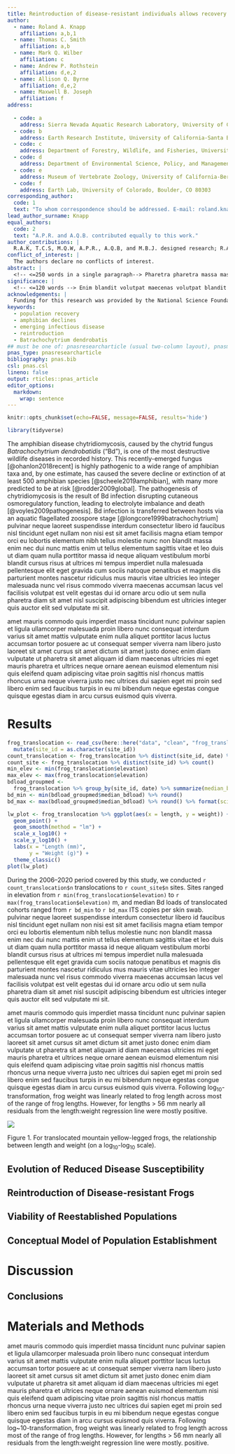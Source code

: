 ```yaml
---
title: Reintroduction of disease-resistant individuals allows recovery of an endangered frog in the presence of a lethal fungal disease
author:
  - name: Roland A. Knapp
    affiliation: a,b,1
  - name: Thomas C. Smith
    affiliation: a,b
  - name: Mark Q. Wilber
    affiliation: c
  - name: Andrew P. Rothstein
    affiliation: d,e,2
  - name: Allison Q. Byrne
    affiliation: d,e,2
  - name: Maxwell B. Joseph
    affiliation: f
address:
    
  - code: a
    address: Sierra Nevada Aquatic Research Laboratory, University of California, Mammoth Lakes, CA 93546
  - code: b
    address: Earth Research Institute, University of California-Santa Barbara, Santa Barbara, CA 93106
  - code: c
    address: Department of Forestry, Wildlife, and Fisheries, University of Tennessee, Knoxville, TN 37996
  - code: d
    address: Department of Environmental Science, Policy, and Management, University of California-Berkeley, Berkeley, CA 94720
  - code: e
    address: Museum of Vertebrate Zoology, University of California-Berkeley, Berkeley, CA 94720
  - code: f
    address: Earth Lab, University of Colorado, Boulder, CO 80303
corresponding_author:
  code: 1
  text: "To whom correspondence should be addressed. E-mail: roland.knapp@ucsb.edu"
lead_author_surname: Knapp
equal_authors:
  code: 2
  text: "A.P.R. and A.Q.B. contributed equally to this work."
author_contributions: |
  R.A.K, T.C.S, M.Q.W, A.P.R., A.Q.B, and M.B.J. designed research; R.A.K, T.C.S, M.Q.W, A.P.R., and A.Q.B performed research; R.A.K, M.Q.W, A.P.R., A.Q.B, and M.B.J. analyzed data; M.B.J. contributed software; and R.A.K, T.C.S, M.Q.W, A.P.R., A.Q.B, and M.B.J. wrote the paper.   
conflict_of_interest: |
  The authors declare no conflicts of interest.
abstract: |
  <!-- <=250 words in a single paragraph--> Pharetra pharetra massa massa ultricies mi quis hendrerit dolor magna eget est lorem ipsum dolor sit amet consectetur adipiscing elit pellentesque habitant morbi tristique senectus et netus et malesuada fames ac turpis egestas integer eget aliquet nibh praesent tristique magna sit amet purus gravida quis blandit turpis cursus in hac habitasse platea dictumst quisque sagittis purus sit amet volutpat consequat mauris nunc congue nisi vitae suscipit tellus mauris a diam maecenas sed enim ut sem viverra aliquet eget sit amet tellus cras adipiscing enim eu turpis egestas pretium aenean pharetra magna ac placerat vestibulum lectus mauris ultrices eros in cursus turpis massa tincidunt dui ut ornare lectus sit amet est placerat in egestas erat imperdiet sed euismod nisi porta lorem mollis aliquam ut porttitor leo a diam sollicitudin tempor id eu nisl nunc mi ipsum faucibus vitae aliquet nec ullamcorper sit amet risus nullam eget felis eget nunc lobortis mattis aliquam faucibus purus in massa tempor nec feugiat nisl pretium fusce id velit ut tortor pretium viverra suspendisse potenti nullam ac tortor vitae purus faucibus ornare suspendisse sed nisi lacus sed viverra tellus in hac habitasse platea dictumst vestibulum rhoncus est pellentesque elit ullamcorper dignissim cras tincidunt lobortis feugiat vivamus at augue eget arcu dictum varius duis at consectetur lorem donec massa sapien faucibus et molestie ac feugiat sed lectus vestibulum mattis ullamcorper velit sed ullamcorper morbi tincidunt ornare massa eget egestas purus viverra accumsan in nisl nisi scelerisque eu ultrices vitae auctor eu augue ut lectus arcu bibendum at.
significance: |
  <!-- <=120 words --> Enim blandit volutpat maecenas volutpat blandit aliquam etiam erat velit scelerisque in dictum non consectetur a erat nam at lectus urna duis convallis convallis tellus id interdum velit laoreet id donec ultrices tincidunt arcu non sodales neque sodales ut etiam sit amet nisl purus in mollis nunc sed id semper risus in hendrerit gravida rutrum quisque non tellus orci ac auctor augue mauris augue neque gravida in fermentum et sollicitudin ac orci phasellus egestas tellus rutrum tellus pellentesque eu tincidunt tortor aliquam nulla facilisi cras fermentum odio eu feugiat pretium nibh ipsum consequat nisl vel pretium lectus quam id leo in vitae turpis massa sed elementum tempus egestas sed sed risus pretium quam vulputate dignissim suspendisse in est ante in.
acknowledgements: |
  Funding for this research was provided by the National Science Foundation, Yosemite National Park, Yosemite Conservancy, and U.S. Geological Survey NRPP program. Erica Hegeman and A. Lindauer were instrumental in assisting with field work, logistics, and permitting. Many summer field assistants also contributed importantly. 
keywords:
  - population recovery
  - amphibian declines
  - emerging infectious disease
  - reintroduction
  - Batrachochytrium dendrobatis
## must be one of: pnasresearcharticle (usual two-column layout), pnasmathematics (one column layout), or pnasinvited (invited submissions only)
pnas_type: pnasresearcharticle
bibliography: pnas.bib
csl: pnas.csl
lineno: false
output: rticles::pnas_article
editor_options: 
  markdown: 
    wrap: sentence
---
```


```r
knitr::opts_chunk$set(echo=FALSE, message=FALSE, results='hide')
```

```r
library(tidyverse)
```
<!-- text formatting & citations -->
The amphibian disease chytridiomycosis, caused by the chytrid fungus
*Batrachochytrium dendrobatidis* ("Bd"), is one of the most destructive
wildlife diseases in recorded history. This recently-emerged fungus
[@ohanlon2018recent] is highly pathogenic to a wide range of amphibian
taxa and, by one estimate, has caused the severe decline or extinction
of at least 500 amphibian species [@scheele2019amphibian], with many
more predicted to be at risk [@rodder2009global]. The pathogenesis of
chytridiomycosis is the result of Bd infection disrupting cutaneous
osmoregulatory function, leading to electrolyte imbalance and death
[@voyles2009pathogenesis]. Bd infection is transferred between hosts via
an aquatic flagellated zoospore stage [@longcore1999batrachochytrium]
pulvinar neque laoreet suspendisse interdum consectetur libero id
faucibus nisl tincidunt eget nullam non nisi est sit amet facilisis
magna etiam tempor orci eu lobortis elementum nibh tellus molestie nunc
non blandit massa enim nec dui nunc mattis enim ut tellus elementum
sagittis vitae et leo duis ut diam quam nulla porttitor massa id neque
aliquam vestibulum morbi blandit cursus risus at ultrices mi tempus
imperdiet nulla malesuada pellentesque elit eget gravida cum sociis
natoque penatibus et magnis dis parturient montes nascetur ridiculus mus
mauris vitae ultricies leo integer malesuada nunc vel risus commodo
viverra maecenas accumsan lacus vel facilisis volutpat est velit egestas
dui id ornare arcu odio ut sem nulla pharetra diam sit amet nisl
suscipit adipiscing bibendum est ultricies integer quis auctor elit sed
vulputate mi sit.

amet mauris commodo quis imperdiet massa tincidunt nunc pulvinar sapien
et ligula ullamcorper malesuada proin libero nunc consequat interdum
varius sit amet mattis vulputate enim nulla aliquet porttitor lacus
luctus accumsan tortor posuere ac ut consequat semper viverra nam libero
justo laoreet sit amet cursus sit amet dictum sit amet justo donec enim
diam vulputate ut pharetra sit amet aliquam id diam maecenas ultricies
mi eget mauris pharetra et ultrices neque ornare aenean euismod
elementum nisi quis eleifend quam adipiscing vitae proin sagittis nisl
rhoncus mattis rhoncus urna neque viverra justo nec ultrices dui sapien
eget mi proin sed libero enim sed faucibus turpis in eu mi bibendum
neque egestas congue quisque egestas diam in arcu cursus euismod quis
viverra. <!-- Inline code & embedded plots -->

# Results {.unnumbered}

```r
frog_translocation <- read_csv(here::here("data", "clean", "frog_translocation.csv")) %>% 
  mutate(site_id = as.character(site_id)) 
count_translocation <- frog_translocation %>% distinct(site_id, date) %>% count()
count_site <- frog_translocation %>% distinct(site_id) %>% count()
min_elev <- min(frog_translocation$elevation)
max_elev <- max(frog_translocation$elevation)
bdload_groupmed <- 
  frog_translocation %>% group_by(site_id, date) %>% summarize(median_bdload = median(bd_load, na.rm = TRUE)) 
bd_min <- min(bdload_groupmed$median_bdload) %>% round()
bd_max <- max(bdload_groupmed$median_bdload) %>% round() %>% format(scientific = FALSE)
```

```r
lw_plot <- frog_translocation %>% ggplot(aes(x = length, y = weight)) +
  geom_point() +
  geom_smooth(method = "lm") +
  scale_x_log10() +
  scale_y_log10() +
  labs(x = "Length (mm)", 
       y = "Weight (g)") +
  theme_classic()       
plot(lw_plot)

```

During the 2006--2020 period covered by this study, we conducted
`r count_translocation$n` translocations to `r count_site$n` sites.
Sites ranged in elevation from `r min(frog_translocation$elevation)` to
`r max(frog_translocation$elevation)` m, and median Bd loads of
translocated cohorts ranged from `r bd_min` to `r bd_max` ITS copies per
skin swab. pulvinar neque laoreet suspendisse interdum consectetur
libero id faucibus nisl tincidunt eget nullam non nisi est sit amet
facilisis magna etiam tempor orci eu lobortis elementum nibh tellus
molestie nunc non blandit massa enim nec dui nunc mattis enim ut tellus
elementum sagittis vitae et leo duis ut diam quam nulla porttitor massa
id neque aliquam vestibulum morbi blandit cursus risus at ultrices mi
tempus imperdiet nulla malesuada pellentesque elit eget gravida cum
sociis natoque penatibus et magnis dis parturient montes nascetur
ridiculus mus mauris vitae ultricies leo integer malesuada nunc vel
risus commodo viverra maecenas accumsan lacus vel facilisis volutpat est
velit egestas dui id ornare arcu odio ut sem nulla pharetra diam sit
amet nisl suscipit adipiscing bibendum est ultricies integer quis auctor
elit sed vulputate mi sit.

amet mauris commodo quis imperdiet massa tincidunt nunc pulvinar sapien
et ligula ullamcorper malesuada proin libero nunc consequat interdum
varius sit amet mattis vulputate enim nulla aliquet porttitor lacus
luctus accumsan tortor posuere ac ut consequat semper viverra nam libero
justo laoreet sit amet cursus sit amet dictum sit amet justo donec enim
diam vulputate ut pharetra sit amet aliquam id diam maecenas ultricies
mi eget mauris pharetra et ultrices neque ornare aenean euismod
elementum nisi quis eleifend quam adipiscing vitae proin sagittis nisl
rhoncus mattis rhoncus urna neque viverra justo nec ultrices dui sapien
eget mi proin sed libero enim sed faucibus turpis in eu mi bibendum
neque egestas congue quisque egestas diam in arcu cursus euismod quis
viverra. Following log~10~-transformation, frog weight was linearly
related to frog length across most of the range of frog lengths.
However, for lengths \> 56 mm nearly all residuals from the
length:weight regression line were mostly positive.

![](`r knitr::fig_chunk('lw-plot', 'png')`)

Figure 1. For translocated mountain yellow-legged frogs, the relationship between length and weight (on a log~10~-log~10~
scale).

## Evolution of Reduced Disease Susceptibility {#results-subheading1 .unnumbered}

## Reintroduction of Disease-resistant Frogs {#results-subheading2 .unnumbered}

## Viability of Reestablished Populations {#results-subheading3 .unnumbered}

## Conceptual Model of Population Establishment {#results-subheading4 .unnumbered}

# Discussion {.unnumbered}

## Conclusions {#discussion-subheading1 .unnumbered}

# Materials and Methods {#matmethods .unnumbered}

amet mauris commodo quis imperdiet massa tincidunt nunc pulvinar sapien
et ligula ullamcorper malesuada proin libero nunc consequat interdum
varius sit amet mattis vulputate enim nulla aliquet porttitor lacus
luctus accumsan tortor posuere ac ut consequat semper viverra nam libero
justo laoreet sit amet cursus sit amet dictum sit amet justo donec enim
diam vulputate ut pharetra sit amet aliquam id diam maecenas ultricies
mi eget mauris pharetra et ultrices neque ornare aenean euismod
elementum nisi quis eleifend quam adipiscing vitae proin sagittis nisl
rhoncus mattis rhoncus urna neque viverra justo nec ultrices dui sapien
eget mi proin sed libero enim sed faucibus turpis in eu mi bibendum
neque egestas congue quisque egestas diam in arcu cursus euismod quis
viverra. Following log\~10-transformation, frog weight was linearly
related to frog length across most of the range of frog lengths.
However, for lengths \> 56 mm nearly all residuals from the
length:weight regression line were mostly. positive.
<!-- Leave these lines as they are at the end of your .Rmd file to ensure placement of methods & acknowledgements sections before the references-->

```{=tex}
\showmatmethods
\showacknow
\pnasbreak
```
\bigskip
